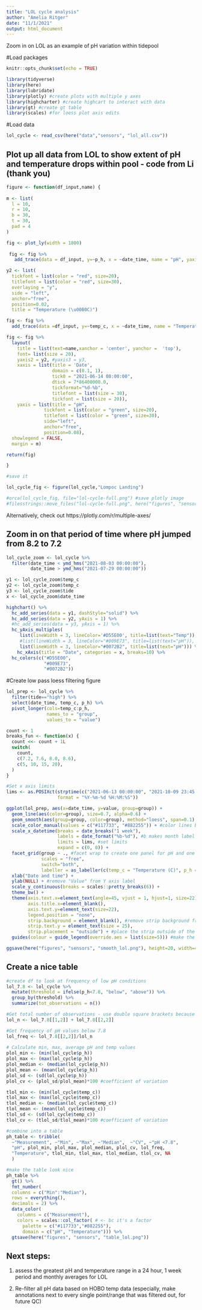 ```yaml
---
title: "LOL cycle analysis"
author: "Amelia Ritger"
date: "11/1/2021"
output: html_document
---
```


Zoom in on LOL as an example of pH variation within tidepool

#Load packages
```r
knitr::opts_chunk$set(echo = TRUE)

library(tidyverse)
library(here)
library(lubridate)
library(plotly) #create plots with multiple y axes
library(highcharter) #create highcart to interact with data
library(gt) #create gt table
library(scales) #for loess plot axis edits
```

#Load data
```r
lol_cycle <- read_csv(here("data","sensors", "lol_all.csv"))
```
 
## Plot up all data from LOL to show extent of pH and temperature drops within pool - code from Li (thank you)
```r
figure <- function(df_input,name) {
  
m <- list(
  l = 10,
  r = 10,
  b = 30,
  t = 30,
  pad = 4
)

fig <- plot_ly(width = 1800)
 
 fig <- fig %>% 
   add_trace(data = df_input, y=~p_h, x = ~date_time, name = "pH", yaxis = "y1", mode = "lines", type = "scatter", line=list(color="green")) 

y2 <- list(
  tickfont = list(color = "red", size=20),
  titlefont = list(color = "red", size=30),
  overlaying = "y",
  side = "left",
  anchor="free",
  position=0.02,
  title = "Temperature (\u00B0C)")

fig <- fig %>% 
  add_trace(data =df_input, y=~temp_c, x = ~date_time, name = "Temperature (\u00B0C)", yaxis = "y2", mode = "lines", type = "scatter", line=list(color="red"))

fig <- fig %>% 
  layout(
    title = list(text=name,xanchor = 'center', yanchor =  'top'),
    font= list(size = 20),
    yaxis2 = y2, #yaxis3 = y3,
    xaxis = list(title = 'Date',
                 domain = c(0.1, 1),
                 tick0 = "2021-06-14 08:00:00",
                 dtick = 7*86400000.0, 
                 tickformat="%d-%b",
                 titlefont = list(size = 30),
                 tickfont = list(size = 20)),
    yaxis = list(title = "pH",
              tickfont = list(color = "green", size=20),
              titlefont = list(color = "green", size=30),
              side="left",
              anchor="free",
              position=0.08),
  showlegend = FALSE,
  margin = m)

return(fig)

}

#save it

lol_cycle_fig <- figure(lol_cycle,"Lompoc Landing")

#orca(lol_cycle_fig, file="lol-cycle-full.png") #save plotly image
#filesstrings::move_files("lol-cycle-full.png", here("figures", "sensors"), overwrite=TRUE) #move the image to the "Figures" folder
```
Alternatively, check out https://plotly.com/r/multiple-axes/

## Zoom in on that period of time where pH jumped from 8.2 to 7.2
```r
lol_cycle_zoom <- lol_cycle %>%
  filter(date_time < ymd_hms("2021-08-03 00:00:00"),
         date_time > ymd_hms("2021-07-29 00:00:00"))

y1 <- lol_cycle_zoom$temp_c
y2 <- lol_cycle_zoom$temp_c
y3 <- lol_cycle_zoom$tide
x <- lol_cycle_zoom$date_time

highchart() %>% 
  hc_add_series(data = y1, dashStyle="solid") %>% 
  hc_add_series(data = y2, yAxis = 1) %>% 
  #hc_add_series(data = y3, yAxis = 1) %>%
  hc_yAxis_multiples(
     list(lineWidth = 3, lineColor='#D55E00', title=list(text="Temp")),
     #list(lineWidth = 3, lineColor="#009E73", title=list(text="pH")),
     list(lineWidth = 3, lineColor="#0072B2", title=list(text="pH"))) %>%
    hc_xAxis(title = "Date", categories = x, breaks=10) %>%
  hc_colors(c("#D55E00",
              "#009E73",
              "#0072B2"))
```

#Create low pass loess filtering figure
```r
lol_prep <- lol_cycle %>%
  filter(tide=="high") %>%
  select(date_time, temp_c, p_h) %>%
  pivot_longer(cols=temp_c:p_h,
               names_to = "group",
               values_to = "value")

count <- 1
breaks_fun <- function(x) {
  count <<- count + 1L
  switch(
    count,
    c(7.2, 7.6, 8.0, 8.6),
    c(5, 10, 15, 20),
  )
}

#Set x axis limits
lims <- as.POSIXct(strptime(c("2021-06-13 00:00:00", "2021-10-09 23:45:00"), 
                   format = "%Y-%m-%d %H:%M:%S"))

ggplot(lol_prep, aes(x=date_time, y=value, group=group)) +
  geom_line(aes(color=group), size=0.7, alpha=0.6) +
  geom_smooth(aes(group=group, color=group), method="loess", span=0.1) + 
  scale_color_manual(values = c("#117733", "#882255")) + #color lines by custom site color palette
  scale_x_datetime(breaks = date_breaks("1 week"),
                   labels = date_format("%b-%d"), #b makes month label June and not 06
                   limits = lims, #set limits
                   expand = c(0, 0)) + 
  facet_grid(group ~ ., #facet wrap to create one panel for pH and one for temp
             scales = "free",
             switch="both",
             labeller = as_labeller(c(temp_c = "Temperature (C)", p_h = "pH"))) + #customize strip labels
  xlab("Date and time") +
  ylab(NULL) + #remove "Value" from Y axis label
  scale_y_continuous(breaks = scales::pretty_breaks(6)) +
  theme_bw() +
  theme(axis.text.x=element_text(angle=45, vjust = 1, hjust=1, size=22),
        axis.title.x=element_blank(),
        axis.text.y=element_text(size=22),
        legend.position = "none",
        strip.background = element_blank(), #remove strip background from facet_grid
        strip.text.y = element_text(size = 25),
        strip.placement = "outside") + #place the strip outside of the plot
  guides(colour = guide_legend(override.aes = list(size=5))) #make the legend line wider, for easier viewing

ggsave(here("figures", "sensors", "smooth_lol.png"), height=20, width=40, units="cm")
```

## Create a nice table
```r
#create df to look at frequency of low pH conditions
lol_7.8 <- lol_cycle %>%
  mutate(threshold = ifelse(p_h<7.8, "below", "above")) %>%
  group_by(threshold) %>%
  summarize(tot_observations = n())

#Get total number of observations - use double square brackets because it's a tibble
lol_n <- lol_7.8[[1,2]] + lol_7.8[[2,2]]

#Get frequency of pH values below 7.8
lol_freq <- lol_7.8[[2,2]]/lol_n
  
# Calculate min, max, average pH and temp values
plol_min <- (min(lol_cycle$p_h))
plol_max <- (max(lol_cycle$p_h))
plol_median <- (median(lol_cycle$p_h))
plol_mean <- (mean(lol_cycle$p_h))
plol_sd <- (sd(lol_cycle$p_h))
plol_cv <- (plol_sd/plol_mean)*100 #coefficient of variation

tlol_min <- (min(lol_cycle$temp_c))
tlol_max <- (max(lol_cycle$temp_c))
tlol_median <- (median(lol_cycle$temp_c))
tlol_mean <- (mean(lol_cycle$temp_c))
tlol_sd <- (sd(lol_cycle$temp_c))
tlol_cv <- (tlol_sd/tlol_mean)*100 #coefficient of variation

#combine into a table
ph_table <- tribble(
  ~"Measurement", ~"Min", ~"Max", ~"Median",  ~"CV", ~"pH <7.8", 
  "pH", plol_min, plol_max, plol_median, plol_cv, lol_freq,
  "Temperature", tlol_min, tlol_max, tlol_median, tlol_cv, NA
  )

#make the table look nice
ph_table %>%
  gt() %>%
  fmt_number(
  columns = c("Min":"Median"),
  rows = everything(),
  decimals = 2) %>%
  data_color(
    columns = c("Measurement"),
    colors = scales::col_factor( # <- bc it's a factor
      palette = c("#117733","#882255"),
      domain = c("pH", "Temperature"))) %>%
  gtsave(here("figures", "sensors", "table_lol.png"))
```

## Next steps:
1. assess the greatest pH and temperature range in a 24 hour, 1 week period and monthly averages for LOL

2. Re-filter all pH data based on HOBO temp data (especially, make annotations next to every single point/range that was filtered out, for future QC)
